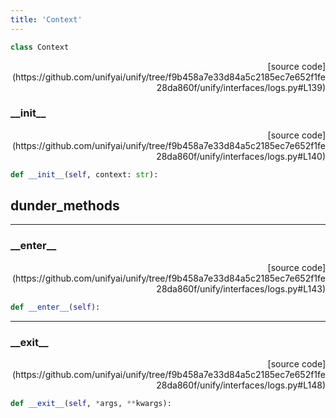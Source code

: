 ```yaml
---
title: 'Context'
---
```


```python
class Context
```

<p align="right">[source code](https://github.com/unifyai/unify/tree/f9b458a7e33d84a5c2185ec7e652f1fe28da860f/unify/interfaces/logs.py#L139)</p>



### \_\_init\_\_

<p align="right">[source code](https://github.com/unifyai/unify/tree/f9b458a7e33d84a5c2185ec7e652f1fe28da860f/unify/interfaces/logs.py#L140)</p>

```python
def __init__(self, context: str):
```



## dunder_methods

---

### \_\_enter\_\_

<p align="right">[source code](https://github.com/unifyai/unify/tree/f9b458a7e33d84a5c2185ec7e652f1fe28da860f/unify/interfaces/logs.py#L143)</p>

```python
def __enter__(self):
```



---

### \_\_exit\_\_

<p align="right">[source code](https://github.com/unifyai/unify/tree/f9b458a7e33d84a5c2185ec7e652f1fe28da860f/unify/interfaces/logs.py#L148)</p>

```python
def __exit__(self, *args, **kwargs):
```

